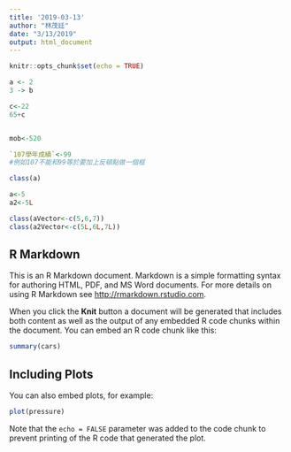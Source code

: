 ```yaml
---
title: '2019-03-13'
author: "林茂廷"
date: "3/13/2019"
output: html_document
---
```


```r
knitr::opts_chunk$set(echo = TRUE)
```

```r
a <- 2
3 -> b
```

```r
c<-22
65+c


mob<-520

`107學年成績`<-99
#例如107不能和99等於要加上反頓點做一個框

```
```r
class(a)
```
```r
a<-5
a2<-5L
```

```r
class(aVector<-c(5,6,7))
class(a2Vector<-c(5L,6L,7L))
```
## R Markdown

This is an R Markdown document. Markdown is a simple formatting syntax for authoring HTML, PDF, and MS Word documents. For more details on using R Markdown see <http://rmarkdown.rstudio.com>.

When you click the **Knit** button a document will be generated that includes both content as well as the output of any embedded R code chunks within the document. You can embed an R code chunk like this:

```r
summary(cars)
```

## Including Plots

You can also embed plots, for example:

```r
plot(pressure)
```

Note that the `echo = FALSE` parameter was added to the code chunk to prevent printing of the R code that generated the plot.
